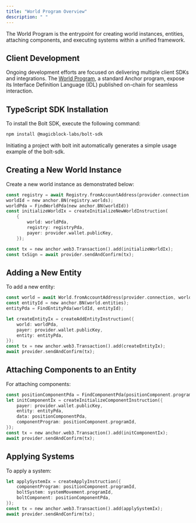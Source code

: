```yaml
---
title: "World Program Overview"
description: " "
---
```


The World Program is the entrypoint for creating world instances, entities, attaching components, and executing systems within a unified framework.

## Client Development

Ongoing development efforts are focused on delivering multiple client SDKs and integrations. The [World Program](https://explorer.solana.com/address/WorLD15A7CrDwLcLy4fRqtaTb9fbd8o8iqiEMUDse2n/anchor-program?cluster=devnet), a standard Anchor program, expose its Interface Definition Language (IDL) published on-chain for seamless interaction.

## TypeScript SDK Installation

To install the Bolt SDK, execute the following command:

```bash
npm install @magicblock-labs/bolt-sdk

```

Initiating a project with bolt init automatically generates a simple usage example of the bolt-sdk.

## Creating a New World Instance

Create a new world instance as demonstrated below:

```rust
const registry = await Registry.fromAccountAddress(provider.connection, registryPda);
worldId = new anchor.BN(registry.worlds);
worldPda = FindWorldPda(new anchor.BN(worldId))
const initializeWorldIx = createInitializeNewWorldInstruction(
    {
        world: worldPda,
        registry: registryPda,
        payer: provider.wallet.publicKey,
    });

const tx = new anchor.web3.Transaction().add(initializeWorldIx);
const txSign = await provider.sendAndConfirm(tx);
```

## Adding a New Entity

To add a new entity:

```rust
const world = await World.fromAccountAddress(provider.connection, worldPda);
const entityId = new anchor.BN(world.entities);
entityPda = FindEntityPda(worldId, entityId);

let createEntityIx = createAddEntityInstruction({
    world: worldPda,
    payer: provider.wallet.publicKey,
    entity: entityPda,
});
const tx = new anchor.web3.Transaction().add(createEntityIx);
await provider.sendAndConfirm(tx);
```

## Attaching Components to an Entity

For attaching components:

```rust
const positionComponentPda = FindComponentPda(positionComponent.programId, entityPda, "");
let initComponentIx = createInitializeComponentInstruction({
    payer: provider.wallet.publicKey,
    entity: entityPda,
    data: positionComponentPda,
    componentProgram: positionComponent.programId,
});
const tx = new anchor.web3.Transaction().add(initComponentIx);
await provider.sendAndConfirm(tx);
```

## Applying Systems

To apply a system:

```rust
let applySystemIx = createApplyInstruction({
    componentProgram: positionComponent.programId,
    boltSystem: systemMovement.programId,
    boltComponent: positionComponentPda,
});
const tx = new anchor.web3.Transaction().add(applySystemIx);
await provider.sendAndConfirm(tx);
```
